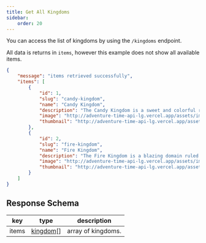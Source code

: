 ```yaml
---
title: Get All Kingdoms
sidebar:
    order: 20
---
```


You can access the list of kingdoms by using the `/kingdoms` endpoint.
<CodeEndpoint path="/kingdoms"/>



All data is returns in `items`, however this example does not show all available items.
```json
{
    "message": "items retrieved successfully",
    "items": [
        {
            "id": 1,
            "slug": "candy-kingdom",
            "name": "Candy Kingdom",
            "description": "The Candy Kingdom is a sweet and colorful realm ruled by Princess Bubblegum. Known for its sugary landscapes and candy citizens, it is a hub of scientific innovation and enchanting adventures. The kingdom thrives on a blend of science and magic, creating a whimsical and delightful atmosphere.",
            "image": "http://adventure-time-api-lg.vercel.app/assets/images/kingdoms/candy-kingdom.webp",
            "thumbnail": "http://adventure-time-api-lg.vercel.app/assets/images/kingdoms/candy-kingdom-thumbnail.webp"
        },
        {
            "id": 2,
            "slug": "fire-kingdom",
            "name": "Fire Kingdom",
            "description": "The Fire Kingdom is a blazing domain ruled by Flame Princess. It is a realm of intense heat and fiery landscapes, inhabited by flame-based creatures and subjects. The Fire Kingdom is known for its passionate and sometimes volatile nature, reflecting the element of fire that defines its existence.",
            "image": "http://adventure-time-api-lg.vercel.app/assets/images/kingdoms/fire-kingdom.webp",
            "thumbnail": "http://adventure-time-api-lg.vercel.app/assets/images/kingdoms/fire-kingdom-thumbnail.webp"
        }
    ]
}
```



## Response Schema
| key            | type                                                    | description                                           |
| -------------- | ------------------------------------------------------- | ----------------------------------------------------- |
| items           | [kingdom](/docs/kingdoms/getone/#kingdom-model)[] | array of kingdoms.                                  |

